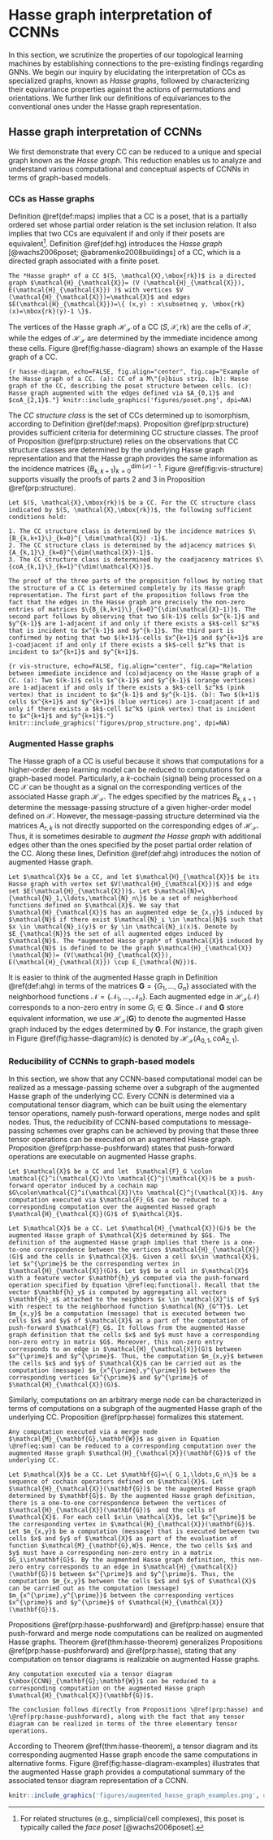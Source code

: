 # Hasse graph interpretation of CCNNs

In this section, we scrutinize the properties of our topological learning machines by establishing connections to the pre-existing findings regarding GNNs. We begin our inquiry by elucidating the interpretation of CCs as specialized graphs, known as *Hasse graphs*, followed by characterizing their equivariance properties against the actions of permutations and orientations. We further link our definitions of equivariances to the conventional ones under the Hasse graph representation.

## Hasse graph interpretation of CCNNs

We first demonstrate that every CC can be reduced to a unique and special graph known as the *Hasse graph*. This reduction enables us to analyze and understand various computational and conceptual aspects of CCNNs in terms of graph-based models.

### CCs as Hasse graphs

Definition \@ref(def:maps) implies that a CC is a poset, that is a partially ordered set whose partial order relation is the set inclusion relation. It also implies that two CCs are equivalent if and only if their posets are equivalent^[For related structures (e.g., simplicial/cell complexes), this poset is typically called the *face poset* [@wachs2006poset].]. Definition \@ref(def:hg) introduces the *Hasse graph* [@wachs2006poset; @abramenko2008buildings] of a CC, which is a directed graph associated with a finite poset.

```definition
The *Hasse graph* of a CC $(S, \mathcal{X},\mbox{rk})$ is a directed graph $\mathcal{H}_{\mathcal{X}}= (V (\mathcal{H}_{\mathcal{X}}), E(\mathcal{H}_{\mathcal{X}}) )$ with vertices $V (\mathcal{H}_{\mathcal{X}})=\mathcal{X}$ and edges $E(\mathcal{H}_{\mathcal{X}})=\{ (x,y) : x\subsetneq y, \mbox{rk}(x)=\mbox{rk}(y)-1 \}$.
```

The vertices of the Hasse graph $\mathcal{H}_{\mathcal{X}}$ of a CC $(S, \mathcal{X},\mbox{rk})$ are the cells of $\mathcal{X}$, while the edges of $\mathcal{H}_{\mathcal{X}}$ are determined by the immediate incidence among these cells. Figure \@ref(fig:hasse-diagram) shows an example of the Hasse graph of a CC.

```{r hasse-diagram, echo=FALSE, fig.align="center", fig.cap="Example of the Hasse graph of a CC. (a): CC of a M\"{o}bius strip. (b): Hasse graph of the CC, describing the poset structure between cells. (c): Hasse graph augmented with the edges defined via $A_{0,1}$ and $coA_{2,1}$."}
knitr::include_graphics('figures/poset.png', dpi=NA)
```

The *CC structure class* is the set of CCs determined up to isomorphism, according to Definition \@ref(def:maps). Proposition \@ref(prp:structure) provides sufficient criteria for determining CC structure classes. The proof of Proposition \@ref(prp:structure) relies on the observations that CC structure classes are determined by the underlying Hasse graph representation and that the Hasse graph provides the same information as the incidence matrices $\{B_{k,k+1}\}_{k=0}^{\dim(\mathcal{X})-1}$. Figure \@ref(fig:vis-structure) supports visually the proofs of parts 2 and 3 in Proposition \@ref(prp:structure).

```proposition
Let $(S, \mathcal{X},\mbox{rk})$ be a CC. For the CC structure class indicated by $(S, \mathcal{X},\mbox{rk})$, the following sufficient conditions hold:

1. The CC structure class is determined by the incidence matrices $\{B_{k,k+1}\}_{k=0}^{ \dim(\mathcal{X}) -1}$.
2. The CC structure class is determined by the adjacency matrices $\{A_{k,1}\}_{k=0}^{\dim(\mathcal{X})-1}$.
3. The CC structure class is determined by the coadjacency matrices $\{coA_{k,1}\}_{k=1}^{\dim(\mathcal{X})}$.
```

```proof
The proof of the three parts of the proposition follows by noting that the structure of a CC is determined completely by its Hasse graph representation. The first part of the proposition follows from the fact that the edges in the Hasse graph are precisely the non-zero entries of matrices $\{B_{k,k+1}\}_{k=0}^{\dim(\mathcal{X}-1)}$. The second part follows by observing that two $(k-1)$ cells $x^{k-1}$ and $y^{k-1}$ are 1-adjacent if and only if there exists a $k$-cell $z^k$ that is incident to $x^{k-1}$ and $y^{k-1}$. The third part is confirmed by noting that two $(k+1)$-cells $x^{k+1}$ and $y^{k+1}$ are 1-coadjacent if and only if there exists a $k$-cell $z^k$ that is incident to $x^{k+1}$ and $y^{k+1}$.
```

```{r vis-structure, echo=FALSE, fig.align="center", fig.cap="Relation between immediate incidence and (co)adjacency on the Hasse graph of a CC. (a): Two $(k-1)$ cells $x^{k-1}$ and $y^{k-1}$ (orange vertices) are 1-adjacent if and only if there exists a $k$-cell $z^k$ (pink vertex) that is incident to $x^{k-1}$ and $y^{k-1}$. (b): Two $(k+1)$ cells $x^{k+1}$ and $y^{k+1}$ (blue vertices) are 1-coadjacent if and only if there exists a $k$-cell $z^k$ (pink vertex) that is incident to $x^{k+1}$ and $y^{k+1}$."}
knitr::include_graphics('figures/prop_structure.png', dpi=NA)
```

### Augmented Hasse graphs

The Hasse graph of a CC is useful because it shows that computations for a higher-order deep learning model can be reduced to computations for a graph-based model. Particularly, a $k$-cochain (signal) being processed on a CC $\mathcal{X}$ can be thought as a signal on the corresponding vertices of the associated Hasse graph $\mathcal{H}_{\mathcal{X}}$. The edges specified by the matrices $B_{k,k+1}$ determine the message-passing structure of a given higher-order model defined on $\mathcal{X}$. However, the message-passing structure determined via the matrices $A_{r,k}$ is not directly supported on the corresponding edges of $\mathcal{H}_{\mathcal{X}}$. Thus, it is sometimes desirable to *augment the Hasse graph* with additional edges other than the ones specified by the poset partial order relation of the CC. Along these lines, Definition \@ref(def:ahg) introduces the notion of augmented Hasse graph.

```definition
Let $\mathcal{X}$ be a CC, and let $\mathcal{H}_{\mathcal{X}}$ be its Hasse graph with vertex set $V(\mathcal{H}_{\mathcal{X}})$ and edge set $E(\mathcal{H}_{\mathcal{X}})$. Let $\mathcal{N}=\{\mathcal{N}_1,\ldots,\mathcal{N}_n\}$ be a set of neighborhood functions defined on $\mathcal{X}$. We say that $\mathcal{H}_{\mathcal{X}}$ has an augmented edge $e_{x,y}$ induced by $\mathcal{N}$ if there exist $\mathcal{N}_i \in \mathcal{N}$ such that $x \in \mathcal{N}_i(y)$ or $y \in \mathcal{N}_i(x)$. Denote by $E_{\mathcal{N}}$ the set of all augmented edges induced by  $\mathcal{N}$. The *augmented Hasse graph* of $\mathcal{X}$ induced by $\mathcal{N}$ is defined to be the graph $\mathcal{H}_{\mathcal{X}}(\mathcal{N})= (V(\mathcal{H}_{\mathcal{X}}), E(\mathcal{H}_{\mathcal{X}}) \cup E_{\mathcal{N}})$.
```

It is easier to think of the augmented Hasse graph in Definition \@ref(def:ahg) in terms of the matrices $\mathbf{G}=\{G_1,\ldots,G_n\}$ associated with the neighborhood functions $\mathcal{N}=\{\mathcal{N}_1,\ldots,\mathcal{N}_n\}$. Each augmented edge in $\mathcal{H}_{\mathcal{X}}(\mathcal{N})$ corresponds to a non-zero entry in some $G_i\in \mathbf{G}$. Since $\mathcal{N}$ and $\mathbf{G}$ store equivalent information, we use $\mathcal{H}_{\mathcal{X}}(\mathbf{G})$ to denote the augmented Hasse graph induced by the edges determined by $\mathbf{G}$. For instance, the graph given in Figure \@ref(fig:hasse-diagram)(c) is denoted by $\mathcal{H}_{\mathcal{X}}( A_{0,1},coA_{2,1})$.

### Reducibility of CCNNs to graph-based models

In this section, we show that any CCNN-based computational model can be realized as a message-passing scheme over a subgraph of the augmented Hasse graph of the underlying CC. Every CCNN is determined via a computational tensor diagram, which can be built using the elementary tensor operations, namely push-forward operations, merge nodes and split nodes. Thus, the reducibility of CCNN-based computations to message-passing schemes over graphs can be achieved by proving that these three tensor operations can be executed on an augmented Hasse graph. Proposition \@ref(prp:hasse-pushforward) states that push-forward operations are executable on augmented Hasse graphs.

```proposition
Let $\mathcal{X}$ be a CC and let  $\mathcal{F}_G \colon \mathcal{C}^i(\mathcal{X})\to \mathcal{C}^j(\mathcal{X})$ be a push-forward operator induced by a cochain map $G\colon\mathcal{C}^i(\mathcal{X})\to \mathcal{C}^j(\mathcal{X})$. Any computation executed via $\mathcal{F}_G$ can be reduced to a corresponding computation over the augmented Hassed graph $\mathcal{H}_{\mathcal{X}}(G)$ of $\mathcal{X}$.
```

```proof
Let $\mathcal{X}$ be a CC. Let $\mathcal{H}_{\mathcal{X}}(G)$ be the augmented Hasse graph of $\mathcal{X}$ determined by $G$. The definition of the augmented Hasse graph implies that there is a one-to-one correspondence between the vertices $\mathcal{H}_{\mathcal{X}}(G)$ and the cells in $\mathcal{X}$. Given a cell $x\in \mathcal{X}$, let $x^{\prime}$ be the corresponding vertex in $\mathcal{H}_{\mathcal{X}}(G)$. Let $y$ be a cell in $\mathcal{X}$ with a feature vector $\mathbf{h}_y$ computed via the push-forward operation specified by Equation \@ref(eq:functional). Recall that the vector $\mathbf{h}_y$ is computed by aggregating all vectors $\mathbf{h}_x$ attached to the neighbors $x \in \mathcal{X}^i$ of $y$ with respect to the neighborhood function $\mathcal{N}_{G^T}$. Let $m_{x,y}$ be a computation (message) that is executed between two cells $x$ and $y$ of $\mathcal{X}$ as a part of the computation of push-forward $\mathcal{F}_G$. It follows from the augmented Hasse graph definition that the cells $x$ and $y$ must have a corresponding non-zero entry in matrix $G$. Moreover, this non-zero entry corresponds to an edge in $\mathcal{H}_{\mathcal{X}}(G)$ between $x^{\prime}$ and $y^{\prime}$. Thus, the computation $m_{x,y}$ between the cells $x$ and $y$ of $\mathcal{X}$ can be carried out as the computation (message) $m_{x^{\prime},y^{\prime}}$ between the corresponding vertices $x^{\prime}$ and $y^{\prime}$ of $\mathcal{H}_{\mathcal{X}}(G)$.
```

Similarly, computations on an arbitrary merge node can be characterized in terms of computations on a subgraph of the augmented Hasse graph of the underlying CC. Proposition \@ref(prp:hasse) formalizes this statement.

```proposition
Any computation executed via a merge node $\mathcal{M}_{\mathbf{G},\mathbf{W}}$ as given in Equation \@ref(eq:sum) can be reduced to a corresponding computation over the augmented Hasse graph $\mathcal{H}_{\mathcal{X}}(\mathbf{G})$ of the underlying CC.
```

```proof
Let $\mathcal{X}$ be a CC. Let $\mathbf{G}=\{ G_1,\ldots,G_n\}$ be a sequence of cochain operators defined on $\mathcal{X}$. Let $\mathcal{H}_{\mathcal{X}}(\mathbf{G})$ be the augmented Hasse graph determined by $\mathbf{G}$. By the augmented Hasse graph definition, there is a one-to-one correspondence between the vertices of $\mathcal{H}_{\mathcal{X}}(\mathbf{G})$  and the cells of $\mathcal{X}$. For each cell $x\in \mathcal{X}$, let $x^{\prime}$ be the corresponding vertex in $\mathcal{H}_{\mathcal{X}}(\mathbf{G})$. Let $m_{x,y}$ be a computation (message) that is executed between two cells $x$ and $y$ of $\mathcal{X}$ as part of the evaluation of function $\mathcal{M}_{\mathbf{G},W}$. Hence, the two cells $x$ and $y$ must have a corresponding non-zero entry in a matrix $G_i\in\mathbf{G}$. By the augmented Hasse graph definition, this non-zero entry corresponds to an edge in $\mathcal{H}_{\mathcal{X}}(\mathbf{G})$ between $x^{\prime}$ and $y^{\prime}$. Thus, the computation $m_{x,y}$ between the cells $x$ and $y$ of $\mathcal{X}$ can be carried out as the computation (message) $m_{x^{\prime},y^{\prime}}$ between the corresponding vertices $x^{\prime}$ and $y^{\prime}$ of $\mathcal{H}_{\mathcal{X}}(\mathbf{G})$.
```

Propositions \@ref(prp:hasse-pushforward) and \@ref(prp:hasse) ensure that push-forward and merge node computations can be realized on augmented Hasse graphs. Theorem \@ref(thm:hasse-theorem) generalizes Propositions \@ref(prp:hasse-pushforward) and \@ref(prp:hasse), stating that any computation on tensor diagrams is realizable on augmented Hasse graphs.

```theorem
Any computation executed via a tensor diagram $\mbox{CCNN}_{\mathbf{G};\mathbf{W}}$ can be reduced to a corresponding computation on the augmented Hasse graph $\mathcal{H}_{\mathcal{X}}(\mathbf{G})$.
```

```proof
The conclusion follows directly from Propositions \@ref(prp:hasse) and \@ref(prp:hasse-pushforward), along with the fact that any tensor diagram can be realized in terms of the three elementary tensor operations.
```

According to Theorem \@ref(thm:hasse-theorem), a tensor diagram and its corresponding augmented Hasse graph encode the same computations in alternative forms. Figure \@ref(fig:hasse-diagram-examples) illustrates that the augmented Hasse graph
provides a computational summary of the associated tensor diagram representation of a CCNN.

```r
knitr::include_graphics('figures/augmented_hasse_graph_examples.png', dpi=NA)
```

